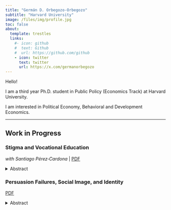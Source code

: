 ```yaml
---
title: "Germán D. Orbegozo-Orbegozo"
subtitle: "Harvard University"
image: /files/img/profile.jpg
toc: false
about:
  template: trestles
  links:
    #- icon: github
    #  text: Github
    #  url: https://github.com/github
    - icon: twitter
      text: twitter
      url: https://x.com/germanorbegozo
---
```


Hello! 

I am a third year Ph.D. student in Public Policy (Economics Track) at Harvard University. 

I am interested in Political Economy, Behavioral and Development Economics.

<hr class="section-divider">


## Work in Progress

::: publication

### Stigma and Vocational Education  
*with Santiago Pérez‑Cardona* | [PDF](/content/pdf/rosetta_stone.pdf)

<details>
<summary>Abstract</summary>

This paper studies students’ level‑of‑education choice—specifically, how they choose among technical, associate, and university programs within a tiered post‑secondary system. We combine administrative application data with a belief‑elicitation survey among Bogotá high‑school students. A structural model links choices to beliefs about returns, non‑monetary outcomes, and social status. We find that technical and associate degrees are systematically penalized, even when expected returns match those of university programs. A survey experiment shows that students update when presented with accurate returns, but stigma and social‑image concerns weaken responsiveness. Addressing these concerns is essential for expanding uptake of short‑cycle programs.

</details>

### Persuasion Failures, Social Image, and Identity  
[PDF](/content/pdf/stigma_paper.pdf)

<details>
<summary>Abstract</summary>

Why do advocates and activists often avoid arguments they know are more persuasive? In partnership with a vegan advocacy organization, this project shows that individuals frequently forgo effective messages because those arguments feel misaligned with their social group or personal identity. Activists select arguments for a real campaign under varying incentive, visibility, and identity‑prime conditions. Despite clear evidence on which messages work best, many avoid them when choices are public or when primed to reflect on core values. A follow‑up experiment with non‑vegans measures the persuasive impact of these choices. Results reveal how identity concerns distort communication and identify interventions that improve message selection and bridge ideological divides.

</details>

:::